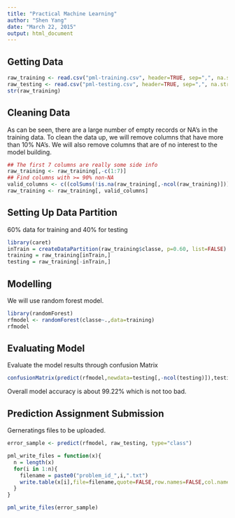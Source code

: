 ```yaml
---
title: "Practical Machine Learning"
author: "Shen Yang"
date: "March 22, 2015"
output: html_document
---
```


## Getting Data
```r
raw_training <- read.csv("pml-training.csv", header=TRUE, sep=",", na.strings=c("NA", "", "#DIV/0!"))
raw_testing <- read.csv("pml-testing.csv", header=TRUE, sep=",", na.strings=c("NA", "", "#DIV/0!"))
str(raw_training)
```

## Cleaning Data
As can be seen, there are a large number of empty records or NA's in the training data. To clean the data up, we will
remove columns that have more than 10% NA's. We will also remove columns that are of no interest to
the model building.
```r
## The first 7 columns are really some side info
raw_training <- raw_training[,-c(1:7)]
## Find columns with >= 90% non-NA
valid_columns <- c((colSums(!is.na(raw_training[,-ncol(raw_training)])) >= 0.9*nrow(raw_training)))
raw_training <- raw_training[, valid_columns]
```

## Setting Up Data Partition
60% data for training and 40% for testing
```r
library(caret)
inTrain = createDataPartition(raw_training$classe, p=0.60, list=FALSE)
training = raw_training[inTrain,]
testing = raw_training[-inTrain,]
```

## Modelling
We will use random forest model.
```r
library(randomForest)
rfmodel <- randomForest(classe~.,data=training)
rfmodel
```

## Evaluating Model
Evaluate the model results through confusion Matrix
```r
confusionMatrix(predict(rfmodel,newdata=testing[,-ncol(testing)]),testing$classe)
```
Overall model accuracy is about 99.22% which is not too bad.


## Prediction Assignment Submission
Gerneratings files to be uploaded.
```r
error_sample <- predict(rfmodel, raw_testing, type="class")

pml_write_files = function(x){
  n = length(x)
  for(i in 1:n){
    filename = paste0("problem_id_",i,".txt")
    write.table(x[i],file=filename,quote=FALSE,row.names=FALSE,col.names=FALSE)
  }
}

pml_write_files(error_sample)
```